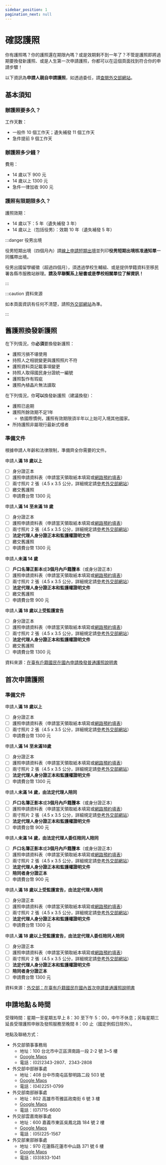 ```yaml
---
sidebar_position: 1
pagination_next: null
---
```


# 確認護照

你有護照嗎？你的護照還在期限內嗎？或是效期剩不到一年了？不管是護照即將過期要換發新護照、或是人生第一次申請護照，你都可以在這個頁面找到符合你的申請步驟！

以下資訊為**申請人親自申請護照**，如透過委任，請[查閱外交部網站](https://www.boca.gov.tw/cp-300-7141-f30e2-1.html#R06)。

## 基本須知

### 辦護照要多久？

工作天數：
- 一般件 10 個工作天；遺失補發 11 個工作天
- 急件提前 9 個工作天

### 辦護照多少錢？

費用：
- 14 歲以下 900 元
- 14 歲以上 1300 元
- 急件一律加收 900 元

### 護照有限期限多久？

護照效期：
- 14 歲以下：5 年（遺失補發 3 年）
- 14 歲以上（包括役男）：效期 10 年（遺失補發 5 年）

:::danger 役男出境

役男短期出境（四個月內）請[線上申請短期出境](https://www.ris.gov.tw/departure/app/Departure/main)並列印**役男短期出境核准通知單**一同攜帶出境。

役男出國留學緩徵（超過四個月），須透過學校生輔組、或是提供學籍資料至移民署各縣市服務站辦理。**請及早聯繫系上秘書或是學校相關單位了解資訊！**

:::

:::caution 資料來源

如本頁面資訊有任何不清楚，請照[外交部網站](https://www.boca.gov.tw/np-1-1.html)為準。

:::

## 舊護照換發新護照

在下列情況，你**必須**要換發新護照：
- 護照污損不堪使用
- 持照人之相貌變更與護照照片不符
- 護照資料頁記載事項變更
- 持照人取得國民身分證統一編號
- 護照製作有瑕疵
- 護照內植晶片無法讀取

在下列情況，你**可以**換發新護照（建議換發）：
- 護照已逾期
- 護照所餘效期不足1年
	- 依國際慣例，護照有效期限須半年以上始可入境其他國家。
- 所持護照非屬現行最新式樣者

### 準備文件

根據申請人年齡和法律限制，準備齊全你需要的文件。

申請人**滿 18 歲以上**
- [ ] 身分證正本
- [ ] 護照申請資料表（申請當天領取紙本填寫或[網路預約填表](https://ppass.boca.gov.tw/sp-ia-login-2.html)）
- [ ] 兩寸照片 2 張（4.5 x 3.5 公分，詳細規定請[參考外交部網站](https://www.boca.gov.tw/cp-16-4123-c2932-1.html)）<!-- internal: 拍照片推薦 -->
- [ ] 繳交舊護照
- [ ] 申請費台幣 1300 元

申請人**滿 14 至未滿 18 歲**
- [ ] 身分證正本
- [ ] 護照申請資料表（申請當天領取紙本填寫或[網路預約填表](https://ppass.boca.gov.tw/sp-ia-login-2.html)）
- [ ] 兩寸照片 2 張（4.5 x 3.5 公分，詳細規定請[參考外交部網站](https://www.boca.gov.tw/cp-16-4123-c2932-1.html)）
- [ ] **法定代理人身分證正本和監護權證明文件**
- [ ] 繳交舊護照
- [ ] 申請費台幣 1300 元

申請人**未滿 14 歲**
- [ ] **戶口名簿正影本**或**3個月內戶籍謄本**（或身分證正本）
- [ ] 護照申請資料表（申請當天領取紙本填寫或[網路預約填表](https://ppass.boca.gov.tw/sp-ia-login-2.html)）
- [ ] 兩寸照片 2 張（4.5 x 3.5 公分，詳細規定請[參考外交部網站](https://www.boca.gov.tw/cp-16-4123-c2932-1.html)）
- [ ] **法定代理人身分證正本和監護權證明文件**
- [ ] 繳交舊護照
- [ ] 申請費台幣 900 元

申請人**滿 18 歲以上受監護宣告**
- [ ] 身分證正本
- [ ] 護照申請資料表（申請當天領取紙本填寫或[網路預約填表](https://ppass.boca.gov.tw/sp-ia-login-2.html)）
- [ ] 兩寸照片 2 張（4.5 x 3.5 公分，詳細規定請[參考外交部網站](https://www.boca.gov.tw/cp-16-4123-c2932-1.html)）
- [ ] **法定代理人身分證正本和監護權證明文件**
- [ ] 繳交舊護照
- [ ] 申請費台幣 1300 元

資料來源：[在臺有戶籍國民在國內申請換發普通護照說明書](https://www.boca.gov.tw/cp-300-7141-f30e2-1.html)

## 首次申請護照

### 準備文件

申請人**滿 18 歲以上**
- [ ] 身分證正本
- [ ] 護照申請資料表（申請當天領取紙本填寫或[網路預約填表](https://ppass.boca.gov.tw/sp-ia-login-2.html)）
- [ ] 兩寸照片 2 張（4.5 x 3.5 公分，詳細規定請[參考外交部網站](https://www.boca.gov.tw/cp-16-4123-c2932-1.html)）
- [ ] 申請費台幣 1300 元

申請人**滿 14 至未滿18歲**
- [ ] 身分證正本
- [ ] 護照申請資料表（申請當天領取紙本填寫或[網路預約填表](https://ppass.boca.gov.tw/sp-ia-login-2.html)）
- [ ] 兩寸照片 2 張（4.5 x 3.5 公分，詳細規定請[參考外交部網站](https://www.boca.gov.tw/cp-16-4123-c2932-1.html)）
- [ ] **法定代理人身分證正本和監護權證明文件**
- [ ] 申請費台幣 1300 元

申請人**未滿 14 歲，由法定代理人陪同**
- [ ] **戶口名簿正影本**或**3個月內戶籍謄本**（或身分證正本）
- [ ] 護照申請資料表（申請當天領取紙本填寫或[網路預約填表](https://ppass.boca.gov.tw/sp-ia-login-2.html)）
- [ ] 兩寸照片 2 張（4.5 x 3.5 公分，詳細規定請[參考外交部網站](https://www.boca.gov.tw/cp-16-4123-c2932-1.html)）
- [ ] **法定代理人身分證正本和監護權證明文件**
- [ ] 申請費台幣 900 元

申請人**未滿 14 歲，由法定代理人委任陪同人陪同**
- [ ] **戶口名簿正影本**或**3個月內戶籍謄本**（或身分證正本）
- [ ] 護照申請資料表（申請當天領取紙本填寫或[網路預約填表](https://ppass.boca.gov.tw/sp-ia-login-2.html)）
- [ ] 兩寸照片 2 張（4.5 x 3.5 公分，詳細規定請[參考外交部網站](https://www.boca.gov.tw/cp-16-4123-c2932-1.html)）
- [ ] **法定代理人身分證正本和監護權證明文件**
- [ ] **陪同者身分證正本**
- [ ] 申請費台幣 900 元

申請人**滿 18 歲以上受監護宣告，由法定代理人陪同**
- [ ] 身分證正本
- [ ] 護照申請資料表（申請當天領取紙本填寫或[網路預約填表](https://ppass.boca.gov.tw/sp-ia-login-2.html)）
- [ ] 兩寸照片 2 張（4.5 x 3.5 公分，詳細規定請[參考外交部網站](https://www.boca.gov.tw/cp-16-4123-c2932-1.html)）
- [ ] **法定代理人身分證正本和監護權證明文件**
- [ ] 申請費台幣 1300 元

申請人**滿 18 歲以上受監護宣告，由法定代理人委任陪同人陪同**
- [ ] 身分證正本
- [ ] 護照申請資料表（申請當天領取紙本填寫或[網路預約填表](https://ppass.boca.gov.tw/sp-ia-login-2.html)）
- [ ] 兩寸照片 2 張（4.5 x 3.5 公分，詳細規定請[參考外交部網站](https://www.boca.gov.tw/cp-16-4123-c2932-1.html)）
- [ ] **法定代理人身分證正本和監護權證明文件**
- [ ] **陪同者身分證正本**
- [ ] 申請費台幣 1300 元

資料來源：[外交部：在臺有戶籍國民在國內首次申請普通護照說明書](https://www.boca.gov.tw/cp-18-7140-fc0d5-1.html)

## 申請地點＆時間

受理時間：星期一至星期五早上 8：30 至下午 5：00，中午不休息；另每星期三延長受理護照申辦及發照服務至晚間 8：00 止（國定例假日除外）。

地點及聯絡方式：
- 外交部領事事務局
	- 地址：100 台北市中正區濟南路一段 2-2 號 3~5 樓
	- [Google Maps](https://www.google.com/maps/place/%E5%A4%96%E4%BA%A4%E9%83%A8%E9%A0%98%E4%BA%8B%E4%BA%8B%E5%8B%99%E5%B1%80/@25.0426814,121.5175367,17z/data=!3m2!4b1!5s0x3442a971570f9ab7:0x30f3d40463a97620!4m6!3m5!1s0x3442a971501e8dd7:0x4bc0f34ef28d090a!8m2!3d25.0426814!4d121.5201116!16s%2Fg%2F1jkyl3mhj?entry=ttu)
	- 電話：(02)2343-2807、2343-2808
- 外交部中部辦事處
	- 地址：408 台中市南屯區黎明路二段 503 號
	- [Google Maps](https://www.google.com/maps/place/%E5%A4%96%E4%BA%A4%E9%83%A8%E4%B8%AD%E9%83%A8%E8%BE%A6%E4%BA%8B%E8%99%95/@24.1552354,120.6314596,17z/data=!3m2!4b1!5s0x34693de8fc86ce21:0xdde4d4309f8c4a4d!4m6!3m5!1s0x34693de8fc09ad7b:0xbb75286c37aa21c0!8m2!3d24.1552354!4d120.6340345!16s%2Fg%2F12hklc8gq?entry=ttu)
	- 電話：(04)2251-0799
- 外交部南部辦事處
	- 地址：802 高雄市苓雅區政南街 6 號 3 樓
	- [Google Maps](https://www.google.com/maps/place/%E5%A4%96%E4%BA%A4%E9%83%A8%E5%8D%97%E9%83%A8%E8%BE%A6%E4%BA%8B%E8%99%95/@22.6244254,120.3306148,17z/data=!3m1!4b1!4m6!3m5!1s0x346e047c9381d101:0x8014a68042103bed!8m2!3d22.6244254!4d120.3331897!16s%2Fg%2F119tbn3j8?entry=ttu)
	- 電話：(07)715-6600
- 外交部雲嘉南辦事處
	- 地址：600 嘉義市東區吳鳳北路 184 號 2 樓
	- [Google Maps](https://www.google.com/maps/place/%E5%A4%96%E4%BA%A4%E9%83%A8%E9%9B%B2%E5%98%89%E5%8D%97%E8%BE%A6%E4%BA%8B%E8%99%95/@23.4786957,120.4507787,17z/data=!3m1!4b1!4m6!3m5!1s0x346e9436ae16075b:0xe9c61cf42ea7fe3f!8m2!3d23.4786957!4d120.4533536!16s%2Fg%2F12jsjgf31?entry=ttu)
	- 電話：(05)225-1567
- 外交部東部辦事處
	- 地址：970 花蓮縣花蓮市中山路 371 號 6 樓
	- [Google Maps](https://www.google.com/maps/place/%E5%A4%96%E4%BA%A4%E9%83%A8%E6%9D%B1%E9%83%A8%E8%BE%A6%E4%BA%8B%E8%99%95/@23.9814395,121.6031919,17z/data=!3m1!4b1!4m6!3m5!1s0x34689fc0abe46f13:0x145699867a59b5e7!8m2!3d23.9814395!4d121.6057668!16s%2Fg%2F12hkdq9dh?entry=ttu)
	- 電話：(03)833-1041